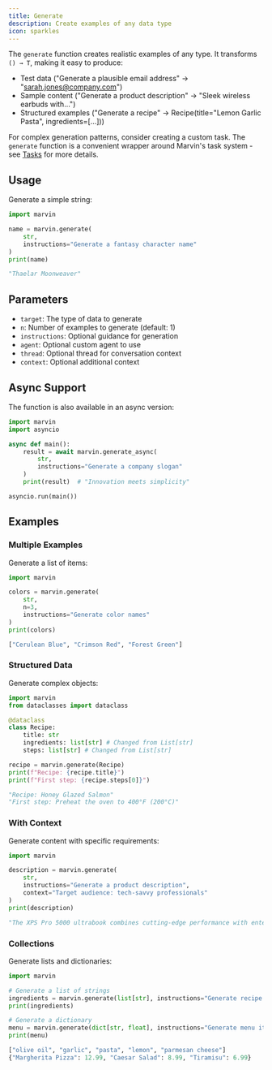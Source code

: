 ```yaml
---
title: Generate
description: Create examples of any data type
icon: sparkles
---
```


The `generate` function creates realistic examples of any type. It transforms `() → T`, making it easy to produce:
- Test data ("Generate a plausible email address" → "sarah.jones@company.com")
- Sample content ("Generate a product description" → "Sleek wireless earbuds with...")
- Structured examples ("Generate a recipe" → Recipe(title="Lemon Garlic Pasta", ingredients=[...]))

For complex generation patterns, consider creating a custom task. The `generate` function is a convenient wrapper around Marvin's task system - see [Tasks](/concepts/tasks) for more details.

## Usage

Generate a simple string:

```python
import marvin

name = marvin.generate(
    str,
    instructions="Generate a fantasy character name"
)
print(name)
```

```python
"Thaelar Moonweaver"
```

## Parameters

- `target`: The type of data to generate
- `n`: Number of examples to generate (default: 1)
- `instructions`: Optional guidance for generation
- `agent`: Optional custom agent to use
- `thread`: Optional thread for conversation context
- `context`: Optional additional context

## Async Support

The function is also available in an async version:

```python
import marvin
import asyncio

async def main():
    result = await marvin.generate_async(
        str,
        instructions="Generate a company slogan"
    )
    print(result)  # "Innovation meets simplicity"

asyncio.run(main())
```

## Examples

### Multiple Examples

Generate a list of items:

```python
import marvin

colors = marvin.generate(
    str,
    n=3,
    instructions="Generate color names"
)
print(colors)
```

```python
["Cerulean Blue", "Crimson Red", "Forest Green"]
```

### Structured Data

Generate complex objects:

```python
import marvin
from dataclasses import dataclass

@dataclass
class Recipe:
    title: str
    ingredients: list[str] # Changed from List[str]
    steps: list[str] # Changed from List[str]

recipe = marvin.generate(Recipe)
print(f"Recipe: {recipe.title}")
print(f"First step: {recipe.steps[0]}")
```

```python
"Recipe: Honey Glazed Salmon"
"First step: Preheat the oven to 400°F (200°C)"
```

### With Context

Generate content with specific requirements:

```python
import marvin

description = marvin.generate(
    str,
    instructions="Generate a product description",
    context="Target audience: tech-savvy professionals"
)
print(description)
```

```python
"The XPS Pro 5000 ultrabook combines cutting-edge performance with enterprise-grade security features, perfect for remote work and intensive multitasking."
```

### Collections

Generate lists and dictionaries:

```python
import marvin

# Generate a list of strings
ingredients = marvin.generate(list[str], instructions="Generate recipe ingredients") # Changed from List[str]
print(ingredients)

# Generate a dictionary
menu = marvin.generate(dict[str, float], instructions="Generate menu items with prices") # Changed from Dict[str, float]
print(menu)
```

```python
["olive oil", "garlic", "pasta", "lemon", "parmesan cheese"]
{"Margherita Pizza": 12.99, "Caesar Salad": 8.99, "Tiramisu": 6.99}
``` 